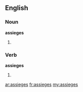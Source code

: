 ==English==

===Noun===
'''assieges'''

# {{plural of|[[assiege]]}}

===Verb===
'''assieges'''
# {{third-person singular of|[[assiege]]}}

[[ar:assieges]]
[[fr:assieges]]
[[my:assieges]]